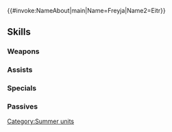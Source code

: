 {{#invoke:NameAbout|main|Name=Freyja|Name2=Eitr}}{{HeroPage Tabs}}
{{Hero Infobox
|Name=Freyja
|Title=Fleeting Summer
|WeaponType=Colorless Beast
|MoveType=Cavalry
|Origin=Fire Emblem Heroes
|Gender=Female
|actorEN=Stephanie Southerland
|actorJP=林原めぐみ
|artist=四々九
|additionDate=July 6, 2021
|releaseDate=July 7, 2021
|cv1=0
|cv2=400700
|TagID=水着フレイヤ
|InternalID=680
|Properties=special,specRate_202502
|description=Lady of Nightmare who rules over Dökkálfheimr. What will she dream up under the summer sun?
}}
{{Stats Page
|Lv1HP=16|Lv1ATK=9|Lv1SPD=13|Lv1DEF=6|Lv1RES=5
|GRHP=55|GRATK=70|GRSPD=70|GRDEF=45|GRRES=35
}}
==Skills==
===Weapons===
{{Weapons Table
|weapon1=Whelp (Cavalry)
|weapon1Default=1
|weapon1Unlock=1
|weapon2=Yearling (Cavalry)
|weapon2Default=2
|weapon2Unlock=2
|weapon3=Adult (Cavalry)
|weapon3Default=4
|weapon3Unlock=3
|weapon4=Brightmare Horn
|weapon4Default=5
|weapon4Unlock=5
}}
===Assists===
{{Assists Table}}
===Specials===
{{Specials Table
|special1=Night Sky
|special1Default=4
|special1Unlock=3
|special2=Glimmer
|special2Unlock=4
}}
===Passives===
{{Passives Table
|passiveA1=Atk/Spd Solo 1
|passiveA2=Atk/Spd Solo 2
|passiveA3=Atk/Spd Solo 3
|passiveA4=Atk/Spd Solo 4
|passiveA1Unlock=2
|passiveA2Unlock=3
|passiveA3Unlock=4
|passiveA4Unlock=5
|passiveB1=Binding Necklace
|passiveB1Unlock=5
|passiveC1=Fatal Smoke 1
|passiveC2=Fatal Smoke 2
|passiveC3=Fatal Smoke 3
|passiveC1Unlock=1
|passiveC2Unlock=2
|passiveC3Unlock=4
}}
{{Heroes Navbox}}
[[Category:Summer units]]